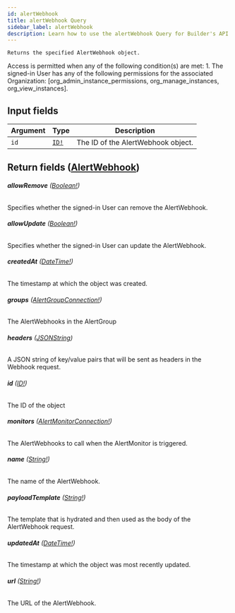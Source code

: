 ```yaml
---
id: alertWebhook
title: alertWebhook Query
sidebar_label: alertWebhook
description: Learn how to use the alertWebhook Query for Builder's API.
---
```


    Returns the specified AlertWebhook object.

Access is permitted when any of the following condition(s) are met: 1. The signed-in User has any of the following permissions for the associated Organization: [org_admin_instance_permissions, org_manage_instances, org_view_instances].

## Input fields

| Argument | Type                              | Description                        |
| -------- | --------------------------------- | ---------------------------------- |
| `id`     | [`ID!`](/composer/builder/api/schema/scalar/ID.mdx) | The ID of the AlertWebhook object. |

## Return fields ([AlertWebhook](/composer/builder/api/schema/object/AlertWebhook.mdx))

###### <b>allowRemove</b> ([Boolean!](/composer/builder/api/schema/scalar/Boolean.mdx))

Specifies whether the signed-in User can remove the AlertWebhook.

###### <b>allowUpdate</b> ([Boolean!](/composer/builder/api/schema/scalar/Boolean.mdx))

Specifies whether the signed-in User can update the AlertWebhook.

###### <b>createdAt</b> ([DateTime!](/composer/builder/api/schema/scalar/DateTime.mdx))

The timestamp at which the object was created.

###### <b>groups</b> ([AlertGroupConnection!](/composer/builder/api/schema/object/AlertGroupConnection.mdx))

The AlertWebhooks in the AlertGroup

###### <b>headers</b> ([JSONString](/composer/builder/api/schema/scalar/JSONString.mdx))

A JSON string of key/value pairs that will be sent as headers in the Webhook request.

###### <b>id</b> ([ID!](/composer/builder/api/schema/scalar/ID.mdx))

The ID of the object

###### <b>monitors</b> ([AlertMonitorConnection!](/composer/builder/api/schema/object/AlertMonitorConnection.mdx))

The AlertWebhooks to call when the AlertMonitor is triggered.

###### <b>name</b> ([String!](/composer/builder/api/schema/scalar/String.mdx))

The name of the AlertWebhook.

###### <b>payloadTemplate</b> ([String!](/composer/builder/api/schema/scalar/String.mdx))

The template that is hydrated and then used as the body of the AlertWebhook request.

###### <b>updatedAt</b> ([DateTime!](/composer/builder/api/schema/scalar/DateTime.mdx))

The timestamp at which the object was most recently updated.

###### <b>url</b> ([String!](/composer/builder/api/schema/scalar/String.mdx))

The URL of the AlertWebhook.
